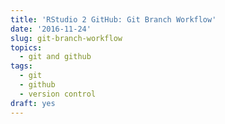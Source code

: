 ```yaml
---
title: 'RStudio 2 GitHub: Git Branch Workflow'
date: '2016-11-24'
slug: git-branch-workflow
topics:
  - git and github
tags:
  - git
  - github
  - version control
draft: yes
---
```


